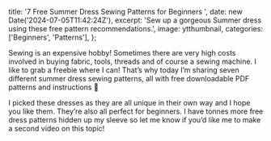 
  title: '7 Free Summer Dress Sewing Patterns for Beginners ',
  date: new Date('2024-07-05T11:42:24Z'),
  excerpt:
    'Sew up a gorgeous Summer dress using these free pattern recommendations.',
  image: ytthumbnail,
  categories: ['Beginners', 'Patterns'],
};

<YouTubeVideo
  videoId="g8Brn1xXUMA"
  title="Seven FREE Summer Dress Sewing Patterns for Beginners | Joanna Florence Makes"
  className="hover:shadow-2xl transition-shadow duration-300"
/>

Sewing is an expensive hobby! Sometimes there are very high costs involved in buying fabric, tools, threads and of course a sewing machine. I like to grab a freebie where I can! That’s why today I’m sharing seven different summer dress sewing patterns, all with free downloadable PDF patterns and instructions 👗

I picked these dresses as they are all unique in their own way and I hope you like them. They’re also all perfect for beginners. I have tonnes more free dress patterns hidden up my sleeve so let me know if you’d like me to make a second video on this topic!
